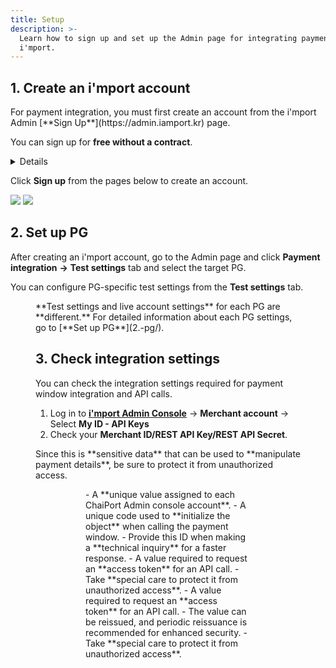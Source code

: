 ```yaml
---
title: Setup
description: >-
  Learn how to sign up and set up the Admin page for integrating payments using
  i'mport.
---
```



## 1. Create an i'mport account

<Hint style="info">
For payment integration, you must first create an account from the i'mport Admin [**Sign Up**](https://admin.iamport.kr) page.

You can sign up for **free without a contract**.

</Hint>

<Details>
<p slot="summary"><strong>Create an i'mport account now</strong></p>

Just need to provide your "**email address"**.

Use a “**strong password**" to protect it from unauthorized access.

</Details>

Click **Sign up** from the pages below to create an account.

![](</gitbook-assets/en/image (98).png>) ![](</gitbook-assets/en/image (160).png>)

## 2. Set up PG

After creating an i'mport account, go to the Admin page and click **Payment integration** **->** **Test settings** tab and select the target PG.

You can configure PG-specific test settings from the **Test settings** tab.

<Figure src="/gitbook-assets/en/image (195).png" caption="Payment integration -> Test settings" />

<Hint style="info">
**Test settings and live account settings** for each PG are **different.** For detailed information about each PG settings, go to [**Set up PG**](2.-pg/).

</Hint>

## 3. Check integration settings

You can check the integration settings required for payment window integration and API calls.

1. Log in to [**i'mport Admin Console**](https://admin.iamport.kr) -> **Merchant account** -> Select **My ID - API Keys**
2. Check your **Merchant ID/REST API Key/REST API Secret**.

<Hint style="danger">
Since this is **sensitive data** that can be used to **manipulate payment details**, be sure to protect it from unauthorized access.

</Hint>

<Figure src="/gitbook-assets/en/image (217).png" caption="Log in to i'mport Admin Console -> Merchant account -> Select My ID - API Keys" />

<Figure src="/gitbook-assets/en/image (161).png" caption="Check Merchant ID/REST API Key/ REST API Secret" />

<Tabs>
<Tab title="Merchant ID">
- A **unique value assigned to each ChaiPort Admin console account**.
- A unique code used to **initialize the object** when calling the payment window.
- Provide this ID when making a **technical inquiry** for a faster response.

</Tab>

<Tab title="REST API Key">
- A value required to request an **access token** for an API call.
- Take **special care to protect it from unauthorized access**.

</Tab>

<Tab title="REST API Secret">
- A value required to request an **access token** for an API call.
- The value can be reissued, and periodic reissuance is recommended for enhanced security.
- Take **special care to protect it from unauthorized access**.

</Tab>
</Tabs>
